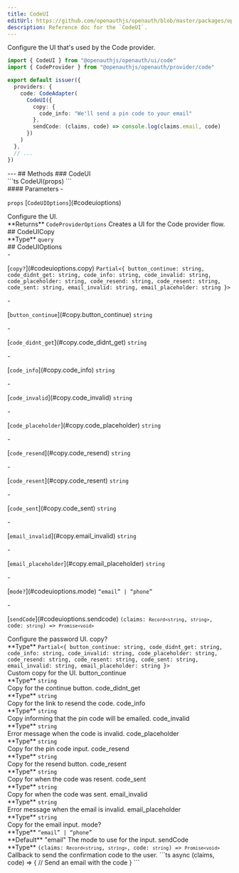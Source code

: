 ```yaml
---
title: CodeUI
editUrl: https://github.com/openauthjs/openauth/blob/master/packages/openauth/src/ui/code.tsx
description: Reference doc for the `CodeUI`.
---
```



<div class="tsdoc">
<Section type="about">
Configure the UI that's used by the Code provider.

```ts {1,7-12}
import { CodeUI } from "@openauthjs/openauth/ui/code"
import { CodeProvider } from "@openauthjs/openauth/provider/code"

export default issuer({
  providers: {
    code: CodeAdapter(
      CodeUI({
        copy: {
          code_info: "We'll send a pin code to your email"
        },
        sendCode: (claims, code) => console.log(claims.email, code)
      })
    )
  },
  // ...
})
```
</Section>
---
## Methods
### CodeUI
<Segment>
<Section type="signature">
```ts
CodeUI(props)
```
</Section>
<Section type="parameters">
#### Parameters
- <p><code class="key">props</code> [<code class="type">CodeUIOptions</code>](#codeuioptions)</p>
Configure the UI.
</Section>
<InlineSection>
**Returns** <code class="type">CodeProviderOptions</code>
</InlineSection>
Creates a UI for the Code provider flow.
</Segment>
## CodeUICopy
<Segment>
<Section type="parameters">
<InlineSection>
**Type** <code class="primitive">query</code>
</InlineSection>
</Section>
</Segment>
## CodeUIOptions
<Segment>
<Section type="parameters">
- <p>[<code class="key">copy?</code>](#codeuioptions.copy) <code class="primitive">Partial</code><code class="symbol">&lt;</code><code class="symbol">&lcub; </code><code class="key">button_continue</code><code class="symbol">&colon; </code><code class="primitive">string</code><code class="symbol">, </code><code class="key">code_didnt_get</code><code class="symbol">&colon; </code><code class="primitive">string</code><code class="symbol">, </code><code class="key">code_info</code><code class="symbol">&colon; </code><code class="primitive">string</code><code class="symbol">, </code><code class="key">code_invalid</code><code class="symbol">&colon; </code><code class="primitive">string</code><code class="symbol">, </code><code class="key">code_placeholder</code><code class="symbol">&colon; </code><code class="primitive">string</code><code class="symbol">, </code><code class="key">code_resend</code><code class="symbol">&colon; </code><code class="primitive">string</code><code class="symbol">, </code><code class="key">code_resent</code><code class="symbol">&colon; </code><code class="primitive">string</code><code class="symbol">, </code><code class="key">code_sent</code><code class="symbol">&colon; </code><code class="primitive">string</code><code class="symbol">, </code><code class="key">email_invalid</code><code class="symbol">&colon; </code><code class="primitive">string</code><code class="symbol">, </code><code class="key">email_placeholder</code><code class="symbol">&colon; </code><code class="primitive">string</code><code class="symbol"> &rcub;</code><code class="symbol">&gt;</code></p>
  - <p>[<code class="key">button_continue</code>](#copy.button_continue) <code class="primitive">string</code></p>
  - <p>[<code class="key">code_didnt_get</code>](#copy.code_didnt_get) <code class="primitive">string</code></p>
  - <p>[<code class="key">code_info</code>](#copy.code_info) <code class="primitive">string</code></p>
  - <p>[<code class="key">code_invalid</code>](#copy.code_invalid) <code class="primitive">string</code></p>
  - <p>[<code class="key">code_placeholder</code>](#copy.code_placeholder) <code class="primitive">string</code></p>
  - <p>[<code class="key">code_resend</code>](#copy.code_resend) <code class="primitive">string</code></p>
  - <p>[<code class="key">code_resent</code>](#copy.code_resent) <code class="primitive">string</code></p>
  - <p>[<code class="key">code_sent</code>](#copy.code_sent) <code class="primitive">string</code></p>
  - <p>[<code class="key">email_invalid</code>](#copy.email_invalid) <code class="primitive">string</code></p>
  - <p>[<code class="key">email_placeholder</code>](#copy.email_placeholder) <code class="primitive">string</code></p>
- <p>[<code class="key">mode?</code>](#codeuioptions.mode) <code class="symbol">&ldquo;</code><code class="primitive">email</code><code class="symbol">&rdquo;</code><code class="symbol"> | </code><code class="symbol">&ldquo;</code><code class="primitive">phone</code><code class="symbol">&rdquo;</code></p>
- <p>[<code class="key">sendCode</code>](#codeuioptions.sendcode) <code class="primitive">(claims: <code class="primitive">Record</code><code class="symbol">&lt;</code><code class="primitive">string</code>, <code class="primitive">string</code><code class="symbol">&gt;</code>, code: <code class="primitive">string</code>) => <code class="primitive">Promise</code><code class="symbol">&lt;</code><code class="primitive">void</code><code class="symbol">&gt;</code></code></p>
</Section>
Configure the password UI.
</Segment>
<NestedTitle id="codeuioptions.copy" Tag="h4" parent="CodeUIOptions.">copy?</NestedTitle>
<Segment>
<Section type="parameters">
<InlineSection>
**Type** <code class="primitive">Partial</code><code class="symbol">&lt;</code><code class="symbol">&lcub; </code><code class="key">button_continue</code><code class="symbol">&colon; </code><code class="primitive">string</code><code class="symbol">, </code><code class="key">code_didnt_get</code><code class="symbol">&colon; </code><code class="primitive">string</code><code class="symbol">, </code><code class="key">code_info</code><code class="symbol">&colon; </code><code class="primitive">string</code><code class="symbol">, </code><code class="key">code_invalid</code><code class="symbol">&colon; </code><code class="primitive">string</code><code class="symbol">, </code><code class="key">code_placeholder</code><code class="symbol">&colon; </code><code class="primitive">string</code><code class="symbol">, </code><code class="key">code_resend</code><code class="symbol">&colon; </code><code class="primitive">string</code><code class="symbol">, </code><code class="key">code_resent</code><code class="symbol">&colon; </code><code class="primitive">string</code><code class="symbol">, </code><code class="key">code_sent</code><code class="symbol">&colon; </code><code class="primitive">string</code><code class="symbol">, </code><code class="key">email_invalid</code><code class="symbol">&colon; </code><code class="primitive">string</code><code class="symbol">, </code><code class="key">email_placeholder</code><code class="symbol">&colon; </code><code class="primitive">string</code><code class="symbol"> &rcub;</code><code class="symbol">&gt;</code>
</InlineSection>
</Section>
Custom copy for the UI.
</Segment>
<NestedTitle id="copy.button_continue" Tag="h5" parent="CodeUIOptions.copy.">button_continue</NestedTitle>
<Segment>
<Section type="parameters">
<InlineSection>
**Type** <code class="primitive">string</code>
</InlineSection>
</Section>
Copy for the continue button.
</Segment>
<NestedTitle id="copy.code_didnt_get" Tag="h5" parent="CodeUIOptions.copy.">code_didnt_get</NestedTitle>
<Segment>
<Section type="parameters">
<InlineSection>
**Type** <code class="primitive">string</code>
</InlineSection>
</Section>
Copy for the link to resend the code.
</Segment>
<NestedTitle id="copy.code_info" Tag="h5" parent="CodeUIOptions.copy.">code_info</NestedTitle>
<Segment>
<Section type="parameters">
<InlineSection>
**Type** <code class="primitive">string</code>
</InlineSection>
</Section>
Copy informing that the pin code will be emailed.
</Segment>
<NestedTitle id="copy.code_invalid" Tag="h5" parent="CodeUIOptions.copy.">code_invalid</NestedTitle>
<Segment>
<Section type="parameters">
<InlineSection>
**Type** <code class="primitive">string</code>
</InlineSection>
</Section>
Error message when the code is invalid.
</Segment>
<NestedTitle id="copy.code_placeholder" Tag="h5" parent="CodeUIOptions.copy.">code_placeholder</NestedTitle>
<Segment>
<Section type="parameters">
<InlineSection>
**Type** <code class="primitive">string</code>
</InlineSection>
</Section>
Copy for the pin code input.
</Segment>
<NestedTitle id="copy.code_resend" Tag="h5" parent="CodeUIOptions.copy.">code_resend</NestedTitle>
<Segment>
<Section type="parameters">
<InlineSection>
**Type** <code class="primitive">string</code>
</InlineSection>
</Section>
Copy for the resend button.
</Segment>
<NestedTitle id="copy.code_resent" Tag="h5" parent="CodeUIOptions.copy.">code_resent</NestedTitle>
<Segment>
<Section type="parameters">
<InlineSection>
**Type** <code class="primitive">string</code>
</InlineSection>
</Section>
Copy for when the code was resent.
</Segment>
<NestedTitle id="copy.code_sent" Tag="h5" parent="CodeUIOptions.copy.">code_sent</NestedTitle>
<Segment>
<Section type="parameters">
<InlineSection>
**Type** <code class="primitive">string</code>
</InlineSection>
</Section>
Copy for when the code was sent.
</Segment>
<NestedTitle id="copy.email_invalid" Tag="h5" parent="CodeUIOptions.copy.">email_invalid</NestedTitle>
<Segment>
<Section type="parameters">
<InlineSection>
**Type** <code class="primitive">string</code>
</InlineSection>
</Section>
Error message when the email is invalid.
</Segment>
<NestedTitle id="copy.email_placeholder" Tag="h5" parent="CodeUIOptions.copy.">email_placeholder</NestedTitle>
<Segment>
<Section type="parameters">
<InlineSection>
**Type** <code class="primitive">string</code>
</InlineSection>
</Section>
Copy for the email input.
</Segment>
<NestedTitle id="codeuioptions.mode" Tag="h4" parent="CodeUIOptions.">mode?</NestedTitle>
<Segment>
<Section type="parameters">
<InlineSection>
**Type** <code class="symbol">&ldquo;</code><code class="primitive">email</code><code class="symbol">&rdquo;</code><code class="symbol"> | </code><code class="symbol">&ldquo;</code><code class="primitive">phone</code><code class="symbol">&rdquo;</code>
</InlineSection>
</Section>

<InlineSection>
**Default** "email"
</InlineSection>
The mode to use for the input.
</Segment>
<NestedTitle id="codeuioptions.sendcode" Tag="h4" parent="CodeUIOptions.">sendCode</NestedTitle>
<Segment>
<Section type="parameters">
<InlineSection>
**Type** <code class="primitive">(claims: <code class="primitive">Record</code><code class="symbol">&lt;</code><code class="primitive">string</code>, <code class="primitive">string</code><code class="symbol">&gt;</code>, code: <code class="primitive">string</code>) => <code class="primitive">Promise</code><code class="symbol">&lt;</code><code class="primitive">void</code><code class="symbol">&gt;</code></code>
</InlineSection>
</Section>
Callback to send the confirmation code to the user.
```ts
async (claims, code) => {
  // Send an email with the code
}
```
</Segment>
</div>